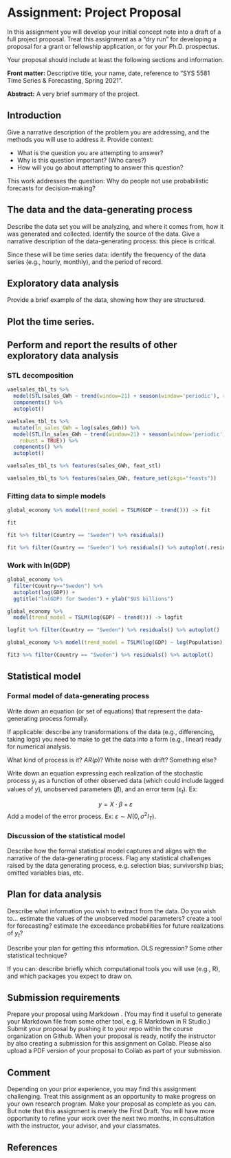 # Assignment: Project Proposal

In this assignment you will develop your initial concept note into a draft of a full project proposal. Treat this assignment as a "dry run" for developing a proposal for a grant or fellowship application, or for your Ph.D. prospectus.

Your proposal should include at least the following sections and information.

**Front matter:** Descriptive title, your name, date, reference to "SYS 5581 Time Series & Forecasting, Spring 2021".

**Abstract:** A very brief summary of the project.

## Introduction

Give a narrative description of the problem you are addressing, and the methods you will use to address it. Provide context:

-   What is the question you are attempting to answer?
-   Why is this question important? (Who cares?)
-   How will you go about attempting to answer this question?

This work addresses the question: Why do people not use probabilistic forecasts for decision-making?

## The data and the data-generating process

Describe the data set you will be analyzing, and where it comes from, how it was generated and collected. Identify the source of the data. Give a narrative description of the data-generating process: this piece is critical.

Since these will be time series data: identify the frequency of the data series (e.g., hourly, monthly), and the period of record.


## Exploratory data analysis


Provide a brief example of the data, showing how they are structured.


## Plot the time series.


## Perform and report the results of other exploratory data analysis

### STL decomposition

```r
vaelsales_tbl_ts %>%
  model(STL(sales_GWh ~ trend(window=21) + season(window='periodic'), robust = TRUE)) %>%
  components() %>%
  autoplot()
```

```r
vaelsales_tbl_ts %>%
  mutate(ln_sales_GWh = log(sales_GWh)) %>%
  model(STL(ln_sales_GWh ~ trend(window=21) + season(window='periodic'),
    robust = TRUE)) %>%
  components() %>%
  autoplot()
```

```r
vaelsales_tbl_ts %>% features(sales_GWh, feat_stl)
```

```r
vaelsales_tbl_ts %>% features(sales_GWh, feature_set(pkgs="feasts"))
```



### Fitting data to simple models

```r
global_economy %>% model(trend_model = TSLM(GDP ~ trend())) -> fit

fit


```

```r
fit %>% filter(Country == "Sweden") %>% residuals()
```

```r

fit %>% filter(Country == "Sweden") %>% residuals() %>% autoplot(.resid)
```

### Work with ln(GDP)

```r
global_economy %>%
  filter(Country=="Sweden") %>%
  autoplot(log(GDP)) +
  ggtitle("ln(GDP) for Sweden") + ylab("$US billions")
```

```r
global_economy %>%
  model(trend_model = TSLM(log(GDP) ~ trend())) -> logfit
```

```r
logfit %>% filter(Country == "Sweden") %>% residuals() %>% autoplot()
```

```r
global_economy %>% model(trend_model = TSLM(log(GDP) ~ log(Population))) -> fit3

fit3 %>% filter(Country == "Sweden") %>% residuals() %>% autoplot()

```



## Statistical model

### Formal model of data-generating process

Write down an equation (or set of equations) that represent the data-generating process formally.


If applicable: describe any transformations of the data (e.g., differencing, taking logs) you need to make to get the data into a form (e.g., linear) ready for numerical analysis.

What kind of process is it? $AR(p)$? White noise with drift? Something else?

Write down an equation expressing each realization of the stochastic process $y_t$ as a function of other observed data (which could include lagged values of $y$), unobserved parameters ($\beta$), and an error term ($\varepsilon_t$). Ex:

$$y = X\cdot\beta + \varepsilon$$ Add a model of the error process. Ex: $\varepsilon \sim N(0, \sigma^2 I_T)$.

### Discussion of the statistical model

Describe how the formal statistical model captures and aligns with the narrative of the data-generating process. Flag any statistical challenges raised by the data generating process, e.g. selection bias; survivorship bias; omitted variables bias, etc.

## Plan for data analysis

Describe what information you wish to extract from the data. Do you wish to... estimate the values of the unobserved model parameters? create a tool for forecasting? estimate the exceedance probabilities for future realizations of $y_t$?

Describe your plan for getting this information. OLS regression? Some other statistical technique?

If you can: describe briefly which computational tools you will use (e.g., R), and which packages you expect to draw on.

## Submission requirements

Prepare your proposal using Markdown . (You may find it useful to generate your Markdown file from some other tool, e.g. R Markdown in R Studio.) Submit your proposal by pushing it to your repo within the course organization on Github. When your proposal is ready, notify the instructor by also creating a submission for this assignment on Collab. Please also upload a PDF version of your proposal to Collab as part of your submission.

## Comment

Depending on your prior experience, you may find this assignment challenging. Treat this assignment as an opportunity to make progress on your own research program. Make your proposal as complete as you can. But note that this assignment is merely the First Draft. You will have more opportunity to refine your work over the next two months, in consultation with the instructor, your advisor, and your classmates.

## References
